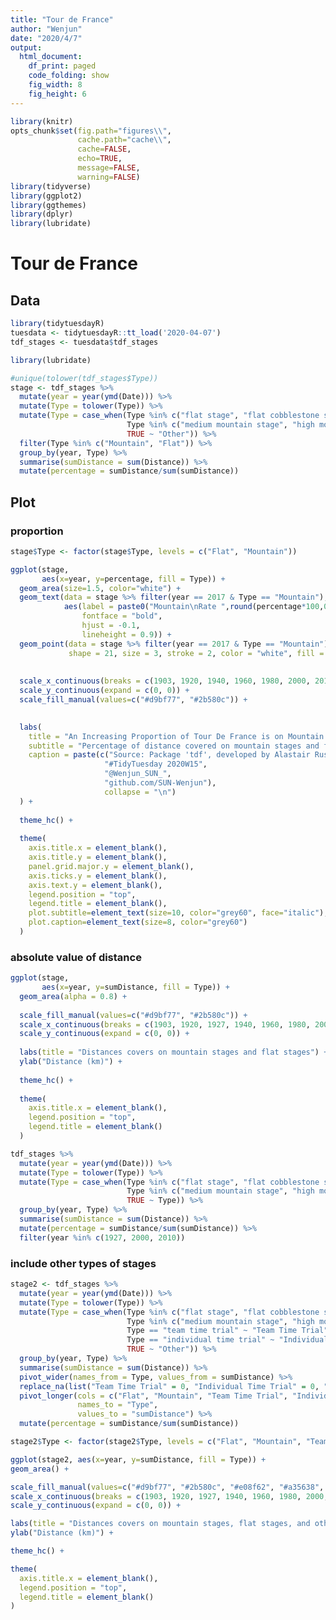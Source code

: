 ```yaml
---
title: "Tour de France"
author: "Wenjun"
date: "2020/4/7"
output: 
  html_document:
    df_print: paged
    code_folding: show
    fig_width: 8
    fig_height: 6
---
```


```r
library(knitr)
opts_chunk$set(fig.path="figures\\",
               cache.path="cache\\",
               cache=FALSE,
               echo=TRUE,
               message=FALSE,
               warning=FALSE) 
library(tidyverse)
library(ggplot2)
library(ggthemes)
library(dplyr)
library(lubridate)
```

# Tour de France {.tabset .tabset-fade}

## Data

```r
library(tidytuesdayR)
tuesdata <- tidytuesdayR::tt_load('2020-04-07')
tdf_stages <- tuesdata$tdf_stages
```


```r
library(lubridate)

#unique(tolower(tdf_stages$Type))
stage <- tdf_stages %>%
  mutate(year = year(ymd(Date))) %>%
  mutate(Type = tolower(Type)) %>%
  mutate(Type = case_when(Type %in% c("flat stage", "flat cobblestone stage", "plain stage", "plain stage with cobblestones") ~ "Flat", 
                          Type %in% c("medium mountain stage", "high mountain stage", "mountain stage", "hilly stage", "stage with mountain(s)", "stage with mountain") ~ "Mountain", 
                          TRUE ~ "Other")) %>%
  filter(Type %in% c("Mountain", "Flat")) %>%
  group_by(year, Type) %>%
  summarise(sumDistance = sum(Distance)) %>%
  mutate(percentage = sumDistance/sum(sumDistance))
```

## Plot {.tabset .tabset-fade .tabset-pills}

### proportion

```r
stage$Type <- factor(stage$Type, levels = c("Flat", "Mountain"))

ggplot(stage, 
       aes(x=year, y=percentage, fill = Type)) +
  geom_area(size=1.5, color="white") + 
  geom_text(data = stage %>% filter(year == 2017 & Type == "Mountain"), 
            aes(label = paste0("Mountain\nRate ",round(percentage*100,0),"%"), 
                fontface = "bold", 
                hjust = -0.1, 
                lineheight = 0.9)) + 
  geom_point(data = stage %>% filter(year == 2017 & Type == "Mountain"), 
             shape = 21, size = 3, stroke = 2, color = "white", fill = "black") + 
  
  
  scale_x_continuous(breaks = c(1903, 1920, 1940, 1960, 1980, 2000, 2017), expand=expansion(0.13,0)) + 
  scale_y_continuous(expand = c(0, 0)) +
  scale_fill_manual(values=c("#d9bf77", "#2b580c")) + 

  
  labs(
    title = "An Increasing Proportion of Tour De France is on Mountain Stages", 
    subtitle = "Percentage of distance covered on mountain stages and flat stages (when only consider mountain and flat stages)", 
    caption = paste(c("Source: Package 'tdf', developed by Alastair Rushworth",
                     "#TidyTuesday 2020W15",
                     "@Wenjun_SUN_",
                     "github.com/SUN-Wenjun"),
                     collapse = "\n")  
  ) + 
  
  theme_hc() + 
  
  theme(
    axis.title.x = element_blank(),
    axis.title.y = element_blank(),
    panel.grid.major.y = element_blank(),
    axis.ticks.y = element_blank(),
    axis.text.y = element_blank(),
    legend.position = "top",
    legend.title = element_blank(),
    plot.subtitle=element_text(size=10, color="grey60", face="italic"),
    plot.caption=element_text(size=8, color="grey60")
  )
```

### absolute value of distance

```r
ggplot(stage, 
       aes(x=year, y=sumDistance, fill = Type)) +
  geom_area(alpha = 0.8) + 
  
  scale_fill_manual(values=c("#d9bf77", "#2b580c")) + 
  scale_x_continuous(breaks = c(1903, 1920, 1927, 1940, 1960, 1980, 2000, 2017)) +
  scale_y_continuous(expand = c(0, 0)) +
  
  labs(title = "Distances covers on mountain stages and flat stages") + 
  ylab("Distance (km)") + 
  
  theme_hc() + 
  
  theme(
    axis.title.x = element_blank(),
    legend.position = "top",
    legend.title = element_blank()
  )
```

```r
tdf_stages %>%
  mutate(year = year(ymd(Date))) %>%
  mutate(Type = tolower(Type)) %>%
  mutate(Type = case_when(Type %in% c("flat stage", "flat cobblestone stage", "plain stage", "plain stage with cobblestones") ~ "Flat", 
                          Type %in% c("medium mountain stage", "high mountain stage", "mountain stage", "hilly stage", "stage with mountain(s)", "stage with mountain") ~ "Mountain", 
                          TRUE ~ Type)) %>%
  group_by(year, Type) %>%
  summarise(sumDistance = sum(Distance)) %>%
  mutate(percentage = sumDistance/sum(sumDistance)) %>%
  filter(year %in% c(1927, 2000, 2010))
```

### include other types of stages

```r
stage2 <- tdf_stages %>%
  mutate(year = year(ymd(Date))) %>%
  mutate(Type = tolower(Type)) %>%
  mutate(Type = case_when(Type %in% c("flat stage", "flat cobblestone stage", "plain stage", "plain stage with cobblestones") ~ "Flat", 
                          Type %in% c("medium mountain stage", "high mountain stage", "mountain stage", "hilly stage", "stage with mountain(s)", "stage with mountain", "mountain time trial") ~ "Mountain", 
                          Type == "team time trial" ~ "Team Time Trial",
                          Type == "individual time trial" ~ "Individual Time Trial",
                          TRUE ~ "Other")) %>%
  group_by(year, Type) %>%
  summarise(sumDistance = sum(Distance)) %>%
  pivot_wider(names_from = Type, values_from = sumDistance) %>%
  replace_na(list("Team Time Trial" = 0, "Individual Time Trial" = 0, "Other" = 0)) %>%
  pivot_longer(cols = c("Flat", "Mountain", "Team Time Trial", "Individual Time Trial", "Other"),
               names_to = "Type", 
               values_to = "sumDistance") %>%
  mutate(percentage = sumDistance/sum(sumDistance))
```

```r
stage2$Type <- factor(stage2$Type, levels = c("Flat", "Mountain", "Team Time Trial", "Individual Time Trial", "Other"))

ggplot(stage2, aes(x=year, y=sumDistance, fill = Type)) +
geom_area() + 

scale_fill_manual(values=c("#d9bf77", "#2b580c", "#e08f62", "#a35638", "#9dab86")) + 
scale_x_continuous(breaks = c(1903, 1920, 1927, 1940, 1960, 1980, 2000, 2017)) +
scale_y_continuous(expand = c(0, 0)) +

labs(title = "Distances covers on mountain stages, flat stages, and other stages") + 
ylab("Distance (km)") + 

theme_hc() + 

theme(
  axis.title.x = element_blank(),
  legend.position = "top",
  legend.title = element_blank()
)

```



